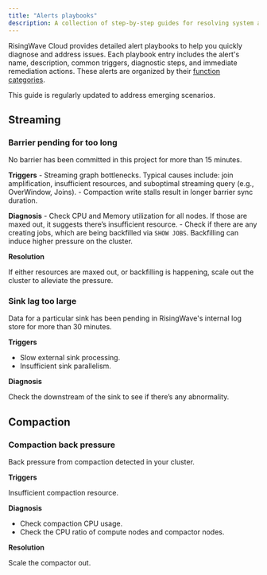 ```yaml
---
title: "Alerts playbooks"
description: A collection of step-by-step guides for resolving system alerts.
---
```


RisingWave Cloud provides detailed alert playbooks to help you quickly diagnose and address issues. Each playbook entry includes the alert's name, description, common triggers, diagnostic steps, and immediate remediation actions. These alerts are organized by their [function categories](/cloud/monitor-messages-and-alerts#dashboard).

This guide is regularly updated to address emerging scenarios.

## Streaming

### Barrier pending for too long

No barrier has been committed in this project for more than 15 minutes.

**Triggers**
    - Streaming graph bottlenecks. Typical causes include: join amplification, insufficient resources, and suboptimal streaming query (e.g., OverWindow, Joins).
    - Compaction write stalls result in longer barrier sync duration.

**Diagnosis**
    - Check CPU and Memory utilization for all nodes. If those are maxed out, it suggests there’s insufficient resource.
    - Check if there are any creating jobs, which are being backfilled via `SHOW JOBS`. Backfilling can induce higher pressure on the cluster.

**Resolution**

If either resources are maxed out, or backfilling is happening, scale out the cluster to alleviate the pressure.

### Sink lag too large
Data for a particular sink has been pending in RisingWave's internal log store for more than 30 minutes.

**Triggers**
- Slow external sink processing.
- Insufficient sink parallelism.

**Diagnosis**

Check the downstream of the sink to see if there’s any abnormality.

## Compaction

### Compaction back pressure

Back pressure from compaction detected in your cluster.

**Triggers**

Insufficient compaction resource.

**Diagnosis**
- Check compaction CPU usage.
- Check the CPU ratio of compute nodes and compactor nodes.

**Resolution**

Scale the compactor out.



